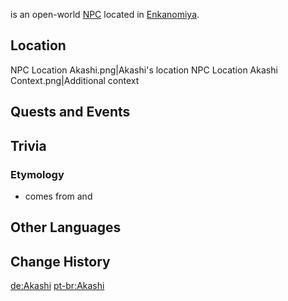 {{Character Infobox
|type             = Open-World NPC
|deceased         = Past
|image            = NPC Akashi.png
|region           = Inazuma
|location         = Inazuma
|affiliation      = Enkanomiya
|affiliation2     = Shades of Tokoyo
}}
{{Lang|'''Akashi'''|ja=明石|ja_rm=Akashi}} is an open-world [[NPC]] located in [[Enkanomiya]].

==Location==
<gallery>
NPC Location Akashi.png|Akashi's location
NPC Location Akashi Context.png|Additional context
</gallery>
<!--
==Profile==
===Appearance===
-->
==Quests and Events==
{{Quests and Events}}

==Trivia==
===Etymology===
* {{ja|明石|rm=Akashi}} comes from {{ja|明|rm=aka|tl=bright, light, clear}} and {{ja|石|rm=shi|tl=stone, volume measure.}}

==Other Languages==
{{Other Languages
|default_hidden = 1
|en      = Akashi
|zhs     = 明石
|zhs_rm  = Míngshí
|zht     = 明石
|zht_rm  = Míngshí
|ja      = 明石
|ja_rm   = Akashi
|ko      = //아카시//
|es      = Akashi
|fr      = Akashi
|ru      = Акаси
|th      = Akashi
|vi      = Akashi
|de      = Akashi
|id      = Akashi
|pt      = Akashi
|tr      = Akashi
|it      = Akashi
}}

==Change History==
{{Change History|2.4}}
<!--
==References==
{{Reflist}}-->

[[de:Akashi]]
[[pt-br:Akashi]]